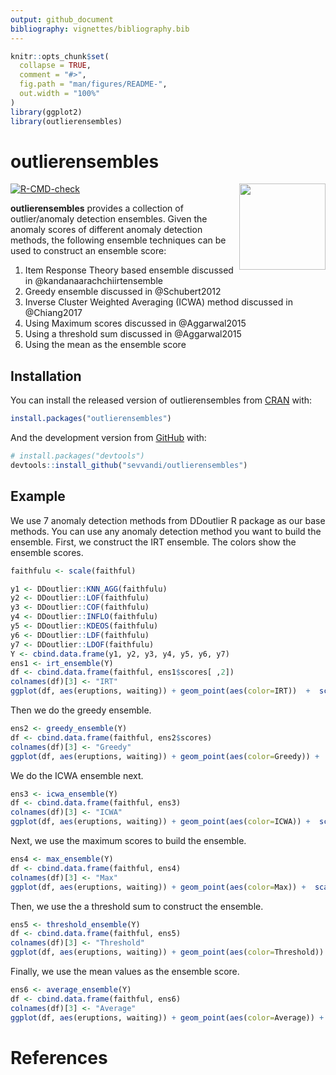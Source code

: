 ```yaml
---
output: github_document
bibliography: vignettes/bibliography.bib
---
```


<!-- README.md is generated from README.Rmd. Please edit that file -->

```r
knitr::opts_chunk$set(
  collapse = TRUE,
  comment = "#>",
  fig.path = "man/figures/README-",
  out.width = "100%"
)
library(ggplot2)
library(outlierensembles)
```

# outlierensembles
<img src='man/figures/logo.png' align="right" height="138" />

<!-- badges: start -->
[![R-CMD-check](https://github.com/sevvandi/outlierensembles/workflows/R-CMD-check/badge.svg)](https://github.com/sevvandi/outlierensembles/actions)
<!-- badges: end -->

**outlierensembles** provides a collection of outlier/anomaly detection ensembles. Given the anomaly scores of different anomaly detection methods, the following ensemble techniques can be used to construct an ensemble score:

1. Item Response Theory based ensemble discussed in @kandanaarachchiirtensemble
2. Greedy ensemble discussed in @Schubert2012
3. Inverse Cluster Weighted Averaging (ICWA) method discussed in @Chiang2017
4. Using Maximum scores discussed in @Aggarwal2015
5. Using a threshold sum discussed in @Aggarwal2015
6. Using the mean as the ensemble score


## Installation

You can install the released version of outlierensembles from [CRAN](https://CRAN.R-project.org) with:

``` r
install.packages("outlierensembles")
```

And the development version from [GitHub](https://github.com/) with:

``` r
# install.packages("devtools")
devtools::install_github("sevvandi/outlierensembles")
```
## Example
We use 7 anomaly detection methods from DDoutlier R package as our base methods. You can use any anomaly detection method you want to build the ensemble.  First, we construct the IRT ensemble. The colors show the ensemble scores. 
```r
faithfulu <- scale(faithful)

y1 <- DDoutlier::KNN_AGG(faithfulu)
y2 <- DDoutlier::LOF(faithfulu)
y3 <- DDoutlier::COF(faithfulu)
y4 <- DDoutlier::INFLO(faithfulu)
y5 <- DDoutlier::KDEOS(faithfulu)
y6 <- DDoutlier::LDF(faithfulu)
y7 <- DDoutlier::LDOF(faithfulu)
Y <- cbind.data.frame(y1, y2, y3, y4, y5, y6, y7)
ens1 <- irt_ensemble(Y)
df <- cbind.data.frame(faithful, ens1$scores[ ,2])
colnames(df)[3] <- "IRT"
ggplot(df, aes(eruptions, waiting)) + geom_point(aes(color=IRT))  +  scale_color_gradient(low="yellow", high="red") 
```

Then we do the greedy ensemble. 
```r
ens2 <- greedy_ensemble(Y)
df <- cbind.data.frame(faithful, ens2$scores)
colnames(df)[3] <- "Greedy"
ggplot(df, aes(eruptions, waiting)) + geom_point(aes(color=Greedy)) +  scale_color_gradient(low="yellow", high="red") 
```


We do the ICWA ensemble next.
```r
ens3 <- icwa_ensemble(Y)
df <- cbind.data.frame(faithful, ens3)
colnames(df)[3] <- "ICWA"
ggplot(df, aes(eruptions, waiting)) + geom_point(aes(color=ICWA)) +  scale_color_gradient(low="yellow", high="red") 
```

Next, we use the maximum scores to build the ensemble.
```r
ens4 <- max_ensemble(Y)
df <- cbind.data.frame(faithful, ens4)
colnames(df)[3] <- "Max"
ggplot(df, aes(eruptions, waiting)) + geom_point(aes(color=Max)) +  scale_color_gradient(low="yellow", high="red") 
```

Then, we use the a threshold sum to construct the ensemble.
```r
ens5 <- threshold_ensemble(Y)
df <- cbind.data.frame(faithful, ens5)
colnames(df)[3] <- "Threshold"
ggplot(df, aes(eruptions, waiting)) + geom_point(aes(color=Threshold)) +  scale_color_gradient(low="yellow", high="red") 
```

Finally, we use the mean values as the ensemble score. 
```r
ens6 <- average_ensemble(Y)
df <- cbind.data.frame(faithful, ens6)
colnames(df)[3] <- "Average"
ggplot(df, aes(eruptions, waiting)) + geom_point(aes(color=Average)) +  scale_color_gradient(low="yellow", high="red") 
```
# References
